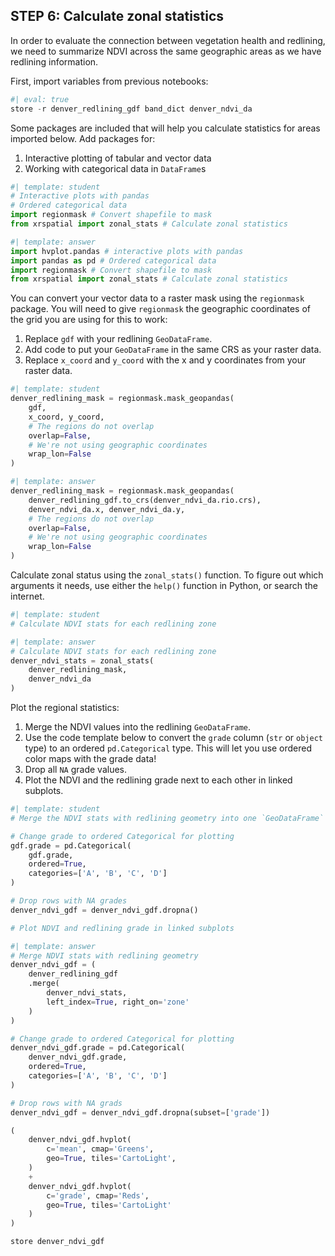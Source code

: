 ## STEP 6: Calculate zonal statistics

In order to evaluate the connection between vegetation health and redlining, we need to summarize NDVI across the same geographic areas as we have redlining information.

::: {.content-visible when-format="ipynb"}
First, import variables from previous notebooks:
```python
#| eval: true
store -r denver_redlining_gdf band_dict denver_ndvi_da
```
:::

::: {.callout-task title='Import packages'}
Some packages are included that will help you calculate statistics for areas imported below. Add packages for:

  1. Interactive plotting of tabular and vector data
  2. Working with categorical data in `DataFrame`s
:::

```python
#| template: student
# Interactive plots with pandas
# Ordered categorical data
import regionmask # Convert shapefile to mask
from xrspatial import zonal_stats # Calculate zonal statistics
```

::: {.content-visible when-format="html"}
```python
#| template: answer
import hvplot.pandas # interactive plots with pandas
import pandas as pd # Ordered categorical data
import regionmask # Convert shapefile to mask
from xrspatial import zonal_stats # Calculate zonal statistics
```
:::


::: {.callout-task title='Convert vector to raster'}
You can convert your vector data to a raster mask using the `regionmask` package. You will need to give `regionmask` the geographic coordinates of the grid you are using for this to work:

  1. Replace `gdf` with your redlining `GeoDataFrame`.
  2. Add code to put your `GeoDataFrame` in the same CRS as your raster data.
  2. Replace `x_coord` and `y_coord` with the x and y coordinates from your raster data.
:::

```python
#| template: student
denver_redlining_mask = regionmask.mask_geopandas(
    gdf,
    x_coord, y_coord,
    # The regions do not overlap
    overlap=False,
    # We're not using geographic coordinates
    wrap_lon=False
)
```

::: {.content-visible when-format="html"}
```python
#| template: answer
denver_redlining_mask = regionmask.mask_geopandas(
    denver_redlining_gdf.to_crs(denver_ndvi_da.rio.crs),
    denver_ndvi_da.x, denver_ndvi_da.y,
    # The regions do not overlap
    overlap=False,
    # We're not using geographic coordinates
    wrap_lon=False
)
```
:::

::: {.callout-task title='Calculate zonal statistics'}
Calculate zonal status using the `zonal_stats()` function. To figure out which arguments it needs, use either the `help()` function in Python, or search the internet.
:::

```python
#| template: student
# Calculate NDVI stats for each redlining zone

```

::: {.content-visible when-format="html"}
```python
#| template: answer
# Calculate NDVI stats for each redlining zone
denver_ndvi_stats = zonal_stats(
    denver_redlining_mask, 
    denver_ndvi_da
)
```
:::

::: {.callout-task title='Plot regional statistics'}
Plot the regional statistics:

  1. Merge the NDVI values into the redlining `GeoDataFrame`.
  2. Use the code template below to convert the `grade` column (`str` or `object` type) to an ordered `pd.Categorical` type. This will let you use ordered color maps with the grade data!
  3. Drop all `NA` grade values.
  4. Plot the NDVI and the redlining grade next to each other in linked subplots.
:::

```python
#| template: student
# Merge the NDVI stats with redlining geometry into one `GeoDataFrame`

# Change grade to ordered Categorical for plotting
gdf.grade = pd.Categorical(
    gdf.grade,
    ordered=True,
    categories=['A', 'B', 'C', 'D']
)

# Drop rows with NA grades
denver_ndvi_gdf = denver_ndvi_gdf.dropna()

# Plot NDVI and redlining grade in linked subplots
```

::: {.content-visible when-format="html"}
```python
#| template: answer
# Merge NDVI stats with redlining geometry
denver_ndvi_gdf = (
    denver_redlining_gdf
    .merge(
        denver_ndvi_stats,
        left_index=True, right_on='zone'
    )
)

# Change grade to ordered Categorical for plotting
denver_ndvi_gdf.grade = pd.Categorical(
    denver_ndvi_gdf.grade,
    ordered=True,
    categories=['A', 'B', 'C', 'D']
)

# Drop rows with NA grads
denver_ndvi_gdf = denver_ndvi_gdf.dropna(subset=['grade'])

(
    denver_ndvi_gdf.hvplot(
        c='mean', cmap='Greens',
        geo=True, tiles='CartoLight',
    )
    +
    denver_ndvi_gdf.hvplot(
        c='grade', cmap='Reds',
        geo=True, tiles='CartoLight'
    )
)
```
:::

::: {.content-visible when-format="ipynb"}
```python
store denver_ndvi_gdf
```
:::